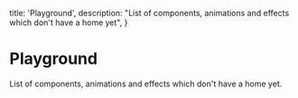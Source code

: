   title: 'Playground',
  description:
    "List of components, animations and effects which don't have a home yet",
}

# Playground

List of components, animations and effects which don't have a home yet.

<ComponentPreview path="playground/CopyPasteButton" usingFramer />
<ComponentPreview path="playground/CircularProgress" usingFramer />
